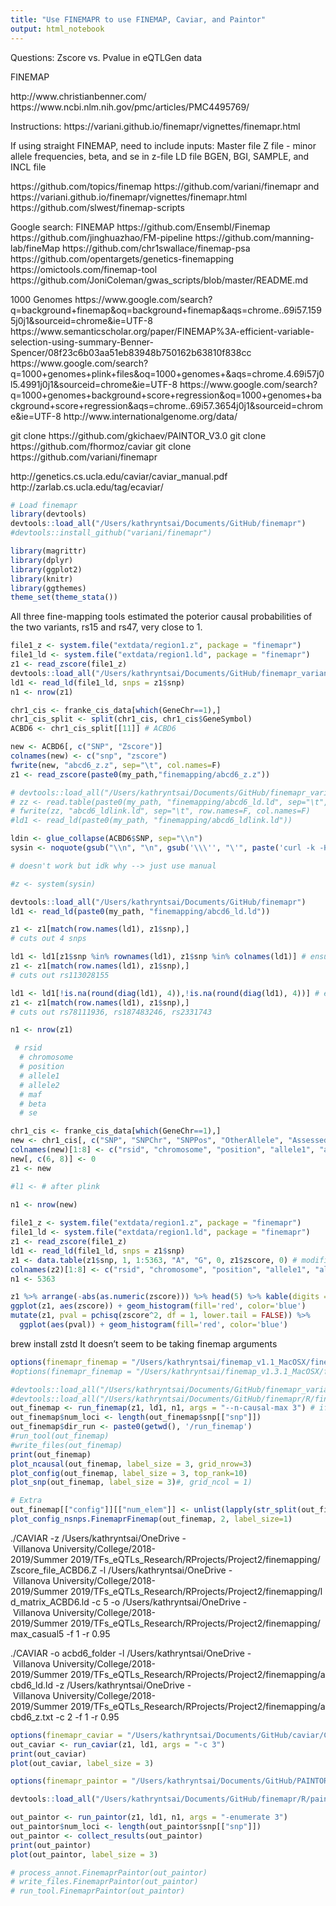 ```yaml
---
title: "Use FINEMAPR to use FINEMAP, Caviar, and Paintor"
output: html_notebook
---
```


Questions: Zscore vs. Pvalue in eQTLGen data

FINEMAP

http://www.christianbenner.com/
https://www.ncbi.nlm.nih.gov/pmc/articles/PMC4495769/

Instructions: https://variani.github.io/finemapr/vignettes/finemapr.html

If using straight FINEMAP, need to include inputs:
Master file 
Z file - minor allele frequencies, beta, and se in z-file
LD file
BGEN, BGI, SAMPLE, and INCL file

https://github.com/topics/finemap
https://github.com/variani/finemapr and https://variani.github.io/finemapr/vignettes/finemapr.html
https://github.com/slwest/finemap-scripts

Google search: FINEMAP
https://github.com/Ensembl/Finemap
https://github.com/jinghuazhao/FM-pipeline
https://github.com/manning-lab/fineMap
https://github.com/chr1swallace/finemap-psa
https://github.com/opentargets/genetics-finemapping
https://omictools.com/finemap-tool
https://github.com/JoniColeman/gwas_scripts/blob/master/README.md

1000 Genomes
https://www.google.com/search?q=background+finemap&oq=background+finemap&aqs=chrome..69i57.1595j0j1&sourceid=chrome&ie=UTF-8
https://www.semanticscholar.org/paper/FINEMAP%3A-efficient-variable-selection-using-summary-Benner-Spencer/08f23c6b03aa51eb83948b750162b63810f838cc
https://www.google.com/search?q=1000+genomes+plink+files&oq=1000+genomes+&aqs=chrome.4.69i57j0l5.4991j0j1&sourceid=chrome&ie=UTF-8
https://www.google.com/search?q=1000+genomes+background+score+regression&oq=1000+genomes+background+score+regression&aqs=chrome..69i57.3654j0j1&sourceid=chrome&ie=UTF-8
http://www.internationalgenome.org/data/

git clone https://github.com/gkichaev/PAINTOR_V3.0
git clone https://github.com/fhormoz/caviar
git clone https://github.com/variani/finemapr

http://genetics.cs.ucla.edu/caviar/caviar_manual.pdf
http://zarlab.cs.ucla.edu/tag/ecaviar/

```r

# Load finemapr
library(devtools)
devtools::load_all("/Users/kathryntsai/Documents/GitHub/finemapr")
#devtools::install_github("variani/finemapr")

library(magrittr)
library(dplyr)
library(ggplot2)
library(knitr)
library(ggthemes)
theme_set(theme_stata())

```

All three fine-mapping tools estimated the poterior causal probabilities of the two variants, rs15 and rs47, very close to 1.

```r

file1_z <- system.file("extdata/region1.z", package = "finemapr")
file1_ld <- system.file("extdata/region1.ld", package = "finemapr")
z1 <- read_zscore(file1_z)
devtools::load_all("/Users/kathryntsai/Documents/GitHub/finemapr_variani/finemapr/R/finemap.R")
ld1 <- read_ld(file1_ld, snps = z1$snp)
n1 <- nrow(z1)

```


```r

chr1_cis <- franke_cis_data[which(GeneChr==1),]
chr1_cis_split <- split(chr1_cis, chr1_cis$GeneSymbol)
ACBD6 <- chr1_cis_split[[11]] # ACBD6

new <- ACBD6[, c("SNP", "Zscore")]
colnames(new) <- c("snp", "zscore")
fwrite(new, "abcd6_z.z", sep="\t", col.names=F)
z1 <- read_zscore(paste0(my_path,"finemapping/abcd6_z.z"))

# devtools::load_all("/Users/kathryntsai/Documents/GitHub/finemapr_variani/R/finemap.R")
# zz <- read.table(paste0(my_path, "finemapping/abcd6_ld.ld", sep="\t", row.names = 1, header=T))
# fwrite(zz, "abcd6_ldlink.ld", sep="\t", row.names=F, col.names=F)
#ld1 <- read_ld(paste0(my_path, "finemapping/abcd6_ldlink.ld"))

```

```r
ldin <- glue_collapse(ACBD6$SNP, sep="\\n")
sysin <- noquote(gsub("\\n", "\n", gsub('\\\'', "\'", paste('curl -k -H "Content-Type: application/json" -X POST -d \'{', '"snps"', ": \"", ldin, '", "pop": "CEU","r2_d": "r2"}\'', " 'https://ldlink.nci.nih.gov/LDlinkRest/ldmatrix?&token=bc2543d7f1e5' > '/Users/kathryntsai/OneDrive\ -\ Villanova\ University/College/2018-2019/Summer\ 2019/TFs_eQTLs_Research/RProjects/Project2/finemapping/abcd6_ld.ld'", sep=""), str, fixed=T), str, fixed=T))

# doesn't work but idk why --> just use manual

#z <- system(sysin) 

devtools::load_all("/Users/kathryntsai/Documents/GitHub/finemapr")
ld1 <- read_ld(paste0(my_path, "finemapping/abcd6_ld.ld"))


```

```r
z1 <- z1[match(row.names(ld1), z1$snp),]
# cuts out 4 snps

ld1 <- ld1[z1$snp %in% rownames(ld1), z1$snp %in% colnames(ld1)] # ensure matrix is square
z1 <- z1[match(row.names(ld1), z1$snp),]
# cuts out rs113028155

ld1 <- ld1[!is.na(round(diag(ld1), 4)),!is.na(round(diag(ld1), 4))] # ensure diagonal exists for caviar
z1 <- z1[match(row.names(ld1), z1$snp),]
# cuts out rs78111936, rs187483246, rs2331743

n1 <- nrow(z1)
```

```r

 # rsid
  # chromosome
  # position
  # allele1
  # allele2
  # maf
  # beta
  # se

chr1_cis <- franke_cis_data[which(GeneChr==1),]
new <- chr1_cis[, c("SNP", "SNPChr", "SNPPos", "OtherAllele", "AssessedAllele", "FDR", "Zscore", "Pvalue", "Gene", "GeneSymbol", "GeneChr", "GenePos", "NrCohorts", "NrSamples")]
colnames(new)[1:8] <- c("rsid", "chromosome", "position", "allele1", "allele2", "maf", "zscore", "se")
new[, c(6, 8)] <- 0
z1 <- new

#l1 <- # after plink
  
n1 <- nrow(new)
```

```r

file1_z <- system.file("extdata/region1.z", package = "finemapr")
file1_ld <- system.file("extdata/region1.ld", package = "finemapr")
z1 <- read_zscore(file1_z)
ld1 <- read_ld(file1_ld, snps = z1$snp)
z1 <- data.table(z1$snp, 1, 1:5363, "A", "G", 0, z1$zscore, 0) # modified for finemap 1.3.1
colnames(z2)[1:8] <- c("rsid", "chromosome", "position", "allele1", "allele2", "maf", "zscore", "se") # modified for finemap 1.3.1
n1 <- 5363

```


```r

z1 %>% arrange(-abs(as.numeric(zscore))) %>% head(5) %>% kable(digits = 1)
ggplot(z1, aes(zscore)) + geom_histogram(fill='red', color='blue')
mutate(z1, pval = pchisq(zscore^2, df = 1, lower.tail = FALSE)) %>%
  ggplot(aes(pval)) + geom_histogram(fill='red', color='blue')
```

brew install zstd
It doesn't seem to be taking finemap arguments

```r

options(finemapr_finemap = "/Users/kathryntsai/finemap_v1.1_MacOSX/finemap_v1.1_MacOSX")
#options(finemapr_finemap = "/Users/kathryntsai/finemap_v1.3.1_MacOSX/finemap_v1.3.1_MacOSX")

#devtools::load_all("/Users/kathryntsai/Documents/GitHub/finemapr_variani/finemapr/R/finemap.R")
#devtools::load_all("/Users/kathryntsai/Documents/GitHub/finemapr/R/finemap.R")
out_finemap <- run_finemap(z1, ld1, n1, args = "--n-causal-max 3") # if not using test, make it z1
out_finemap$num_loci <- length(out_finemap$snp[["snp"]])
out_finemap$dir_run <- paste0(getwd(), '/run_finemap')
#run_tool(out_finemap)
#write_files(out_finemap)
print(out_finemap)
plot_ncausal(out_finemap, label_size = 3, grid_nrow=3)
plot_config(out_finemap, label_size = 3, top_rank=10)
plot_snp(out_finemap, label_size = 3)#, grid_ncol = 1)

# Extra
out_finemap[["config"]][["num_elem"]] <- unlist(lapply(str_split(out_finemap[["config"]][["config"]], ","), function(x) length(x)))
plot_config_nsnps.FinemaprFinemap(out_finemap, 2, label_size=1)


```

./CAVIAR 
-z /Users/kathryntsai/OneDrive\ -\ Villanova\ University/College/2018-2019/Summer\ 2019/TFs_eQTLs_Research/RProjects/Project2/finemapping/Zscore_file_ACBD6.Z 
-l  /Users/kathryntsai/OneDrive\ -\ Villanova\ University/College/2018-2019/Summer\ 2019/TFs_eQTLs_Research/RProjects/Project2/finemapping/ld_matrix_ACBD6.ld 
-c 5 
-o /Users/kathryntsai/OneDrive\ -\ Villanova\ University/College/2018-2019/Summer\ 2019/TFs_eQTLs_Research/RProjects/Project2/finemapping/max_casual5 
-f 1 
-r 0.95

./CAVIAR -o acbd6_folder -l /Users/kathryntsai/OneDrive\ -\ Villanova\ University/College/2018-2019/Summer\ 2019/TFs_eQTLs_Research/RProjects/Project2/finemapping/acbd6_ld.ld -z /Users/kathryntsai/OneDrive\ -\ Villanova\ University/College/2018-2019/Summer\ 2019/TFs_eQTLs_Research/RProjects/Project2/finemapping/acbd6_z.txt -c 2 -f 1 -r 0.95

```r

options(finemapr_caviar = "/Users/kathryntsai/Documents/GitHub/caviar/CAVIAR-C++/CAVIAR")
out_caviar <- run_caviar(z1, ld1, args = "-c 3")
print(out_caviar)
plot(out_caviar, label_size = 3)

```


```r

options(finemapr_paintor = "/Users/kathryntsai/Documents/GitHub/PAINTOR_V2.1/PAINTOR")

devtools::load_all("/Users/kathryntsai/Documents/GitHub/finemapr/R/paintor.R")

out_paintor <- run_paintor(z1, ld1, n1, args = "-enumerate 3")
out_paintor$num_loci <- length(out_paintor$snp[["snp"]])
out_paintor <- collect_results(out_paintor)
print(out_paintor)
plot(out_paintor, label_size = 3)

# process_annot.FinemaprPaintor(out_paintor)
# write_files.FinemaprPaintor(out_paintor)
# run_tool.FinemaprPaintor(out_paintor)

```

